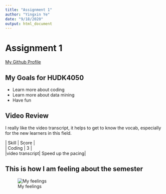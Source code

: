 ```yaml
---
title: "Assignment 1"
author: "Yingxin Ye"
date: "9/18/2020"
output: html_document
---
```

# Assignment 1

[My Github Profile](https://github.com/yipyye)  

## My Goals for HUDK4050    

* Learn more about coding  
* Learn more about data mining
* Have fun  

## Video Review

I really like the video transcript, it helps to get to know the vocab, especially for the new learners in this field.  

 | Skill          | Score              |  
 | Coding         | 3                  |  
 |video transcript| Speed up the pacing|  


## This is how I am feeling about the semester
![My feelings](this_semester.jpeg)


```r

```


